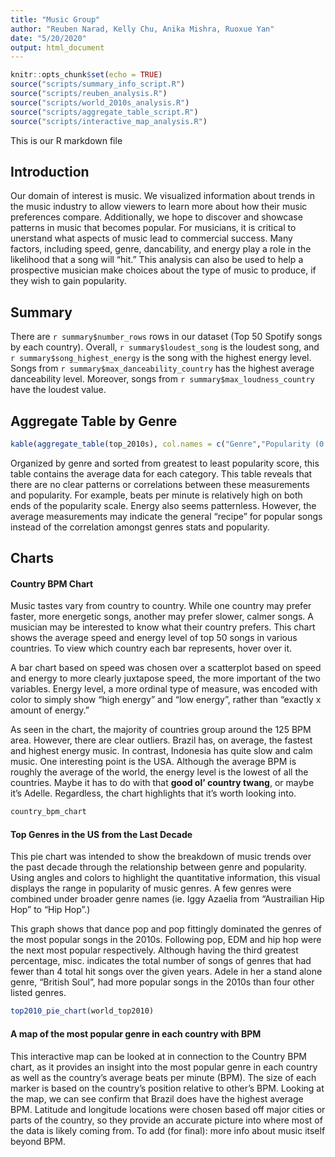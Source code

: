 ```yaml
---
title: "Music Group"
author: "Reuben Narad, Kelly Chu, Anika Mishra, Ruoxue Yan"
date: "5/20/2020"
output: html_document
---
```



```r
knitr::opts_chunk$set(echo = TRUE)
source("scripts/summary_info_script.R")
source("scripts/reuben_analysis.R")
source("scripts/world_2010s_analysis.R")
source("scripts/aggregate_table_script.R")
source("scripts/interactive_map_analysis.R")
```

This is our R markdown file

## Introduction

Our domain of interest is music. We visualized information about trends in the music industry to allow viewers to learn more about how their music preferences compare. Additionally, we hope to discover and showcase patterns in music that becomes popular. 
For musicians, it is critical to unerstand what aspects of music lead to commercial success. Many factors, including speed, genre, dancability, and energy play a role in the likelihood that a song will "hit." This analysis can also be used to help a prospective musician make choices about the type of music to produce, if they wish to gain popularity. 

## Summary
There are `r summary$number_rows` rows in our dataset (Top 50 Spotify songs by each country). Overall, `r summary$loudest_song` is the loudest song, and `r summary$song_highest_energy` is the song with the highest energy level. Songs from `r summary$max_danceability_country` has the highest average danceability level. Moreover, songs from `r summary$max_loudness_country` have the loudest value.  

## Aggregate Table by Genre

```R
kable(aggregate_table(top_2010s), col.names = c("Genre","Popularity (0 to 100)", "BPM", "Energy","Dance-ability", "Liveliness") )
```

Organized by genre and sorted from greatest to least popularity score, this table contains the average data for each category. This table reveals that there are no clear patterns or correlations between these measurements and popularity. For example, beats per minute is relatively high on both ends of the popularity scale. Energy also seems patternless. However, the average measurements may indicate the general "recipe" for popular songs instead of the correlation amongst genres stats and popularity. 

## Charts

#### Country BPM Chart

Music tastes vary from country to country. While one country may prefer faster, more energetic songs, another may prefer slower, calmer songs. A musician may be interested to know what their country prefers. This chart shows the average speed and energy level of top 50 songs in various countries. To view which country each bar represents, hover over it.

A bar chart based on speed was chosen over a scatterplot based on speed and energy to more clearly juxtapose speed, the more important of the two variables. Energy level, a more ordinal type of measure, was encoded with color to simply show "high energy" and "low energy", rather than "exactly x amount of energy."

As seen in the chart, the majority of countries group around the 125 BPM area. However, there are clear outliers. Brazil has, on average, the fastest and highest energy music. In contrast, Indonesia has quite slow and calm music. One interesting point is the USA. Although the average BPM is roughly the average of the world, the energy level is the lowest of all the countries. Maybe it has to do with that **good ol' country twang**, or maybe it's Adelle. Regardless, the chart highlights that it's worth looking into.

```r
country_bpm_chart
```


#### Top Genres in the US from the Last Decade 

This pie chart was intended to show the breakdown of music trends over the past decade through the relationship between genre and popularity. Using angles and colors to highlight the quantitative information, this visual displays the range in popularity of music genres. A few genres were combined under broader genre names (ie. Iggy Azaelia from "Austrailian Hip Hop" to "Hip Hop".) 

This graph shows that dance pop and pop fittingly dominated the genres of the most popular songs in the 2010s. Following pop, EDM and hip hop were the next most popular respectively. Although having the third greatest percentage, misc. indicates the total number of songs of genres that had fewer than 4 total hit songs over the given years. Adele in her a stand alone genre, "British Soul", had more popular songs in the 2010s than four other listed genres.

```r
top2010_pie_chart(world_top2010)
```


#### A map of the most popular genre in each country with BPM

This interactive map can be looked at in connection to the Country BPM chart, as it
provides an insight into the most popular genre in each country as well as the country's
average beats per minute (BPM). The size of each marker is based on the country's position
relative to other's BPM. Looking at the map, we can see confirm that Brazil does have the
highest average BPM. Latitude and longitude locations were chosen based off major cities or
parts of the country, so they provide an accurate picture into where most of the data is likely
coming from. To add (for final): more info about music itself beyond BPM.

